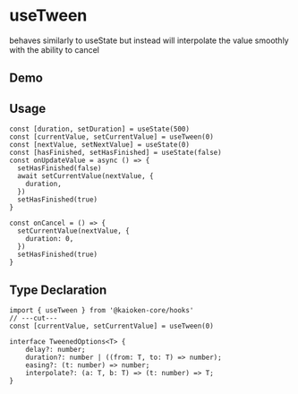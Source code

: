 
# useTween
behaves similarly to useState but instead will interpolate the value smoothly with the ability to cancel

## Demo
<UseTweenExample />

## Usage
```tsx
const [duration, setDuration] = useState(500)
const [currentValue, setCurrentValue] = useTween(0)
const [nextValue, setNextValue] = useState(0)
const [hasFinished, setHasFinished] = useState(false)
const onUpdateValue = async () => {
  setHasFinished(false)
  await setCurrentValue(nextValue, {
    duration,
  })
  setHasFinished(true)
}

const onCancel = () => {
  setCurrentValue(nextValue, {
    duration: 0,
  })
  setHasFinished(true)
}
```

## Type Declaration
```tsx twoslash
import { useTween } from '@kaioken-core/hooks'
// ---cut---
const [currentValue, setCurrentValue] = useTween(0)

interface TweenedOptions<T> {
	delay?: number;
	duration?: number | ((from: T, to: T) => number);
	easing?: (t: number) => number;
	interpolate?: (a: T, b: T) => (t: number) => T;
}
```
